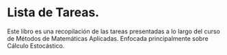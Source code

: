# Lista de Tareas. {.unnumbered}

Este libro es una recopilación de las tareas presentadas a lo largo del curso de Métodos de Matemáticas Aplicadas. Enfocada principalmente sobre Cálculo Estocástico.